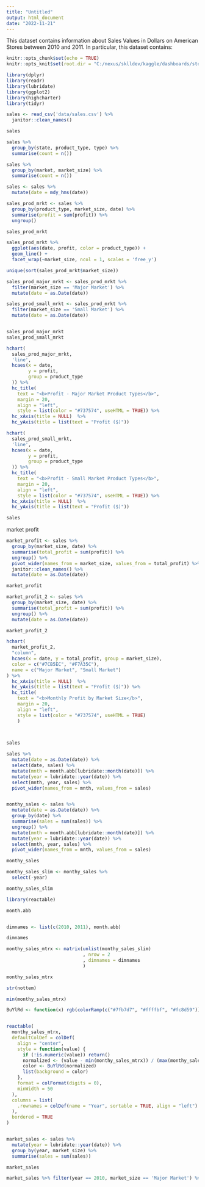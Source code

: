 ```yaml
---
title: "Untitled"
output: html_document
date: "2022-11-21"
---
```


This dataset contains information about Sales Values in Dollars on American Stores between 2010 and 2011. In particular, this dataset contains:

```r

knitr::opts_chunk$set(echo = TRUE)
knitr::opts_knit$set(root.dir = "C:/nexus/sklldev/kaggle/dashboards/store_sales")

```


```r

library(dplyr)
library(readr)
library(lubridate)
library(ggplot2)
library(highcharter)
library(tidyr)


```


```r

sales <- read_csv('data/sales.csv') %>% 
  janitor::clean_names()

```

```r

sales


```


```r

sales %>% 
  group_by(state, product_type, type) %>% 
  summarise(count = n())


```



```r

sales %>% 
  group_by(market, market_size) %>% 
  summarise(count = n())

```



```r

sales <- sales %>% 
  mutate(date = mdy_hms(date))

```


```r

sales_prod_mrkt <- sales %>% 
  group_by(product_type, market_size, date) %>% 
  summarise(profit = sum(profit)) %>% 
  ungroup()

sales_prod_mrkt

```


```r

sales_prod_mrkt %>% 
  ggplot(aes(date, profit, color = product_type)) +
  geom_line() +
  facet_wrap(~market_size, ncol = 1, scales = 'free_y')


```



```r


unique(sort(sales_prod_mrkt$market_size))

sales_prod_major_mrkt <- sales_prod_mrkt %>% 
  filter(market_size == 'Major Market') %>% 
  mutate(date = as.Date(date))

sales_prod_small_mrkt <- sales_prod_mrkt %>% 
  filter(market_size == 'Small Market') %>% 
  mutate(date = as.Date(date))


sales_prod_major_mrkt
sales_prod_small_mrkt

```




```r


hchart(
  sales_prod_major_mrkt,
  'line', 
  hcaes(x = date, 
        y = profit,
        group = product_type
  )) %>% 
  hc_title(
    text = "<b>Profit - Major Market Product Types</b>",
    margin = 20,
    align = "left",
    style = list(color = "#737574", useHTML = TRUE)) %>% 
  hc_xAxis(title = NULL)  %>% 
  hc_yAxis(title = list(text = "Profit ($)"))

```




```r


hchart(
  sales_prod_small_mrkt,
  'line', 
  hcaes(x = date, 
        y = profit,
        group = product_type
  )) %>% 
  hc_title(
    text = "<b>Profit - Small Market Product Types</b>",
    margin = 20,
    align = "left",
    style = list(color = "#737574", useHTML = TRUE)) %>% 
  hc_xAxis(title = NULL)  %>% 
  hc_yAxis(title = list(text = "Profit ($)"))


```



```r

sales


```


market profit


```r

market_profit <- sales %>% 
  group_by(market_size, date) %>% 
  summarise(total_profit = sum(profit)) %>% 
  ungroup() %>% 
  pivot_wider(names_from = market_size, values_from = total_profit) %>% 
  janitor::clean_names() %>% 
  mutate(date = as.Date(date))

market_profit

```






```r

market_profit_2 <- sales %>% 
  group_by(market_size, date) %>% 
  summarise(total_profit = sum(profit)) %>% 
  ungroup() %>% 
  mutate(date = as.Date(date))

market_profit_2

```


```r

hchart(
  market_profit_2, 
  "column",
  hcaes(x = date, y = total_profit, group = market_size),
  color = c("#7CB5EC", "#F7A35C"),
  name = c("Major Market", "Small Market")
) %>% 
  hc_xAxis(title = NULL)  %>% 
  hc_yAxis(title = list(text = "Profit ($)")) %>% 
  hc_title(
    text = "<b>Monthly Profit by Market Size</b>",
    margin = 20,
    align = "left",
    style = list(color = "#737574", useHTML = TRUE)
    ) 

  
```

```r


sales

```


```r

sales %>% 
  mutate(date = as.Date(date)) %>% 
  select(date, sales) %>% 
  mutate(mnth = month.abb[lubridate::month(date)]) %>% 
  mutate(year = lubridate::year(date)) %>% 
  select(mnth, year, sales) %>% 
  pivot_wider(names_from = mnth, values_from = sales)



```


```r

monthy_sales <- sales %>% 
  mutate(date = as.Date(date)) %>% 
  group_by(date) %>% 
  summarise(sales = sum(sales)) %>% 
  ungroup() %>% 
  mutate(mnth = month.abb[lubridate::month(date)]) %>% 
  mutate(year = lubridate::year(date)) %>% 
  select(mnth, year, sales) %>% 
  pivot_wider(names_from = mnth, values_from = sales)

monthy_sales

```


```r

monthy_sales_slim <- monthy_sales %>% 
  select(-year)

monthy_sales_slim

```




```r

library(reactable)

month.abb


dimnames <- list(c(2010, 2011), month.abb)

dimnames

```


```r

monthy_sales_mtrx <- matrix(unlist(monthy_sales_slim)
                            , nrow = 2
                            , dimnames = dimnames
                            )

monthy_sales_mtrx

```


```r

str(nottem)

min(monthy_sales_mtrx)

```



```r


BuYlRd <- function(x) rgb(colorRamp(c("#7fb7d7", "#ffffbf", "#fc8d59"))(x), maxColorValue = 255)


reactable(
  monthy_sales_mtrx,
  defaultColDef = colDef(
    align = "center",
    style = function(value) {
      if (!is.numeric(value)) return()
      normalized <- (value - min(monthy_sales_mtrx)) / (max(monthy_sales_mtrx) - min(monthy_sales_mtrx))
      color <- BuYlRd(normalized)
      list(background = color)
    },
    format = colFormat(digits = 0),
    minWidth = 50
  ),
  columns = list(
    .rownames = colDef(name = "Year", sortable = TRUE, align = "left")
  ),
  bordered = TRUE
)



```




```r

market_sales <- sales %>% 
  mutate(year = lubridate::year(date)) %>% 
  group_by(year, market_size) %>% 
  summarise(sales = sum(sales))

market_sales

```

```r

market_sales %>% filter(year == 2010, market_size == 'Major Market') %>% pull(sales)

```











